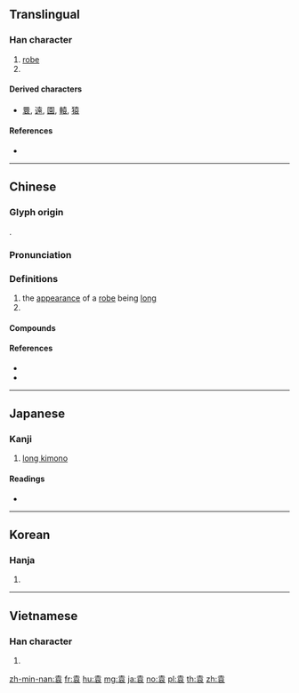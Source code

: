 {{character info/new}}
==Translingual==

===Han character===
{{Han char|rn=145|rad=衣|as=04|sn=10|four=40732|canj=GRHV|ids=⿱𠮷𧘇}}

# [[robe]]
# {{surname|lang=zh}}

====Derived characters====
* [[睘]], [[遠]], [[園]], [[轅]], [[猿]]

====References====
* {{Han ref|kx=1113.080|dkj=34152|dj=1579.030|hdz=10444.110|uh=8881|ud=34945|bh=B04B|bd=45131}}

----

==Chinese==
{{zh-forms}}

===Glyph origin===
{{Han etym}}
{{Han compound|叀|衣|c1=p|c2=s|ls=psc}}.

===Pronunciation===
{{zh-pron
|m=yuán
|c=jyun4
|mn=oân
|mc=y
|oc=y
|cat=
}}

===Definitions===
{{zh-hanzi}}

# the [[appearance]] of a [[robe]] being [[long]] {{attention|zh|please check}}
# {{surname|lang=zh}}

====Compounds====
{{zh-der|袁世凱|袁大頭|袁安臥雪|袁宏|袁宏道|袁崇煥|袁枚|袁樞|袁盎|袁紹|袁術|袁頭}}

====References====
* {{R:twedu|A03714}}
* {{thcwd|41148}}

----

==Japanese==

===Kanji===
{{ja-kanji|grade=|rs=衣04}}

# [[long kimono]]

====Readings====
* {{ja-readings|on=[[えん]] (en), [[おん]] (on)|kun=|nanori=}}

----

==Korean==

===Hanja===
{{ko-hanja|hangeul=원|eumhun=|rv=won|mr=wŏn|y=wen}}

# {{defn|lang=ko|sort=衣04}}

----

==Vietnamese==

===Han character===
{{vi-hantu|[[viên]]|rs=衣04}}

# {{defn|lang=vi|sort=衣04}}

[[zh-min-nan:袁]]
[[fr:袁]]
[[hu:袁]]
[[mg:袁]]
[[ja:袁]]
[[no:袁]]
[[pl:袁]]
[[th:袁]]
[[zh:袁]]